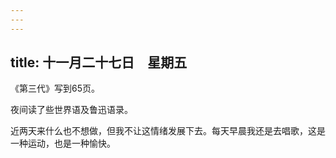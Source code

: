 ```yaml
---
---
---
```

title: 十一月二十七日　星期五
---




《第三代》写到65页。

夜间读了些世界语及鲁迅语录。

近两天来什么也不想做，但我不让这情绪发展下去。每天早晨我还是去唱歌，这是一种运动，也是一种愉快。